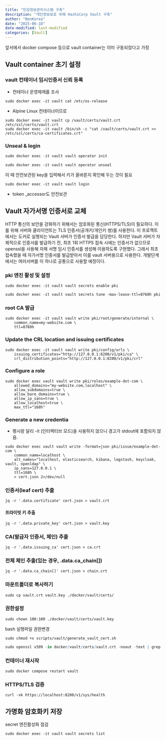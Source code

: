 ```yaml
---
title: "민감정보관리시스템 구축"
description: "개인정보보호 위해 HashiCorp Vault 구축"
author: "BenKorea"
date: "2025-06-18"
date-modified: last-modified
categories: [Vault]
---
```


앞서에서 docker compose 등으로 vault container는 이미 구동되었다고 가정

## Vault container 초기 설정

### vault 컨테이너 임시인증서 신뢰 등록

-   컨테이너 운영체제를 조사

```         
sudo docker exec -it vault cat /etc/os-release
```

-   Alpine Linux 컨테이너이므로

```         
sudo docker exec -it vault cp /vault/certs/vault.crt /etc/ssl/certs/vault.crt
sudo docker exec -it vault /bin/sh -c "cat /vault/certs/vault.crt >> /etc/ssl/certs/ca-certificates.crt"
```

### Unseal & login

```r
sudo docker exec -it vault vault operator init
```

```         
sudo docker exec -it vault vault operator unseal
```

이 때 안전보관된 key을 입력해서 키가 올바른지 확인해 두는 것이 필요

```         
sudo docker exec -it vault vault login
```

-   token \_accessor도 안전보관

## Vault 자가서명 인증서로 교체

HTTP 통신의 보안을 강화하기 위해서는 암호화된 통신(HTTPS/TLS)이 필요하다. 이를 위해 서버와 클라이언트는 TLS 인증서(공개키/개인키 쌍)를 사용한다. 이 프로젝트에서는 도커로 실행되는 Vault 서버가 인증서 발급을 담당한다. 하지만 Vault 서버가 자체적으로 인증서를 발급하기 전, 최초 1회 HTTPS 접속 시에는 인증서가 없으므로 openssl을 사용해 자체 서명 임시 인증서를 생성해 이용하도록 구현했다. 그래서 최초 접속했을 때 자가서명 인증서를 발급받아서 이를 vault 서버용으로 사용한다. 개발단계에서는 여러서버를 이 하나로 공통으로 사용할 예정이다.


### pki 엔진 활성 및 설정

```         
sudo docker exec -it vault vault secrets enable pki
```

```         
sudo docker exec -it vault vault secrets tune -max-lease-ttl=8760h pki
```

### root CA 발급

```         
sudo docker exec -it vault vault write pki/root/generate/internal \
    common_name=my-website.com \
    ttl=8760h
```

### Update the CRL location and issuing certificates

```         
sudo docker exec -it vault vault write pki/config/urls \
    issuing_certificates="http://127.0.0.1:8200/v1/pki/ca" \
    crl_distribution_points="http://127.0.0.1:8200/v1/pki/crl"
```

### Configure a role

```         
sudo docker exec vault vault write pki/roles/example-dot-com \
    allowed_domains="my-website.com,localhost" \
    allow_subdomains=true \
    allow_bare_domains=true \
    allow_ip_sans=true \
    allow_localhost=true \
    max_ttl="168h"
```

### Generate a new credentia

-   평시랑 달리 -it (인터렉티브 모드)을 사용하지 않으니 경고가 stdout에 포함되지 않음.

```         
sudo docker exec vault vault write -format=json pki/issue/example-dot-com \
    common_name=localhost \
    alt_names="localhost, elasticsearch, kibana, logstash, keycloak, vault, openldap" \
    ip_sans=127.0.0.1 \
    ttl=168h \
    > cert.json 2>/dev/null
```

### 인증서(leaf cert) 추출

```         
jq -r '.data.certificate' cert.json > vault.crt
```

#### 프라이빗 키 추출

```         
jq -r '.data.private_key' cert.json > vault.key
```

### CA(발급자 인증서, 체인) 추출

```         
jq -r '.data.issuing_ca' cert.json > ca.crt
```

### 전체 체인 추출(있는 경우, .data.ca_chain\[\])

```         
jq -r '.data.ca_chain[]' cert.json > chain.crt
```

### 마운트폴더로 복사하기

```         
sudo cp vault.crt vault.key ./docker/vault/certs/
```

### 권한설정

```         
sudo chown 100:100 ./docker/vault/certs/vault.key
```

bash 실행파일 권한변경
```
sudo chmod +x scripts/vault/generate_vault_cert.sh
```


```r
sudo openssl x509 -in docker/vault/certs/vault.crt -noout -text | grep -E 'Subject:|DNS:|IP Address'
```

### 컨테이너 재시작

```         
sudo docker compose restart vault
```

### HTTPS/TLS 검증

```         
curl -vk https://localhost:8200/v1/sys/health
```

## 가명화 암호화키 저장

secret 엔진활성화 점검

```         
sudo docker exec -it vault vault secrets list
```